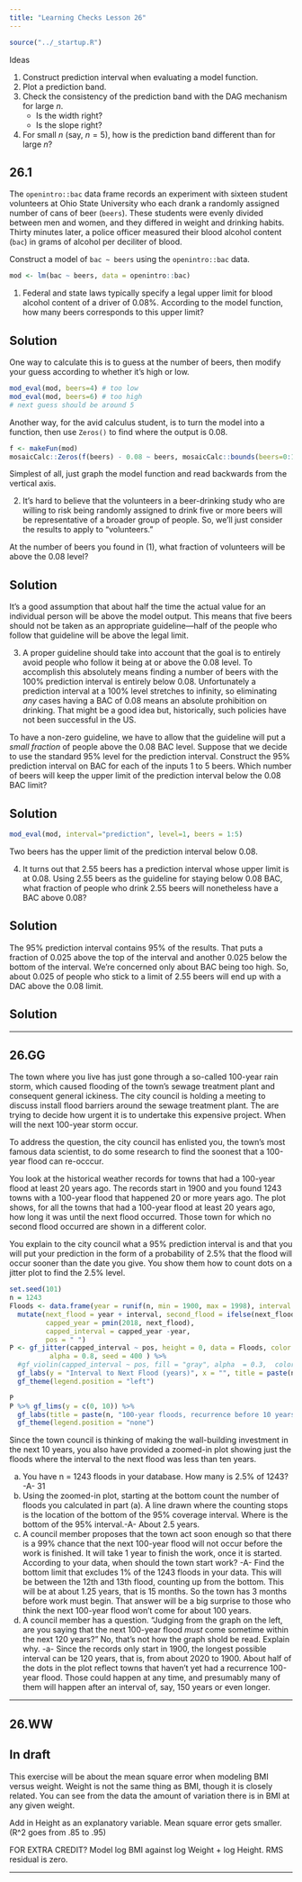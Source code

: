 ```yaml
---
title: "Learning Checks Lesson 26"
---
```


```r
source("../_startup.R")
```

Ideas

1. Construct prediction interval when evaluating a model function.
2. Plot a prediction band.
3. Check the consistency of the prediction band with the DAG mechanism for large $n$.
    - Is the width right?
    - Is the slope right?
4. For small $n$ (say, $n=5$), how is the prediction band different than for large $n$?

## 26.1

The `openintro::bac` data frame records an experiment with sixteen student volunteers at Ohio State University who each drank a randomly assigned number of cans of beer (`beers`). These students were evenly divided between men and women, and they differed in weight and drinking habits. Thirty minutes later, a police officer measured their blood alcohol content (`bac`) in grams of alcohol per deciliter of blood. 

Construct a model of `bac ~ beers` using the `openintro::bac` data.

```r
mod <- lm(bac ~ beers, data = openintro::bac)
```

1. Federal and state laws typically specify a legal upper limit for blood alcohol content of a driver of 0.08%. According to the model function, how many beers corresponds to this upper limit?

::: {.content-note}
## Solution

One way to calculate this is to guess at the number of beers, then modify your guess according to whether it's high or low.

```r
mod_eval(mod, beers=4) # too low
mod_eval(mod, beers=6) # too high
# next guess should be around 5
```

Another way, for the avid calculus student, is to turn the model into a function, then use `Zeros()` to find where the output is 0.08.

```r
f <- makeFun(mod)
mosaicCalc::Zeros(f(beers) - 0.08 ~ beers, mosaicCalc::bounds(beers=0:10))
```

Simplest of all, just graph the model function and read backwards from the vertical axis. 
:::

2. It's hard to believe that the volunteers in a beer-drinking study who are willing to risk being randomly assigned to drink five or more beers will be representative of a broader group of people. So, we'll just consider the results to apply to "volunteers."

At the number of beers you found in (1), what fraction of volunteers will be above the 0.08 level?

::: {.callout-note}
## Solution

It's a good assumption that about half the time the actual value for an individual person will be above the model output. This means that five beers should not be taken as an appropriate guideline---half of the people who follow that guideline will be above the legal limit.
:::

3. A proper guideline should take into account that the goal is to entirely avoid people who follow it being at or above the 0.08 level. To accomplish this absolutely means finding a number of beers with the 100% prediction interval is entirely below 0.08. Unfortunately a prediction interval at a 100% level stretches to infinity, so eliminating *any* cases having a BAC of 0.08 means an absolute prohibition on drinking. That might be a good idea but, historically, such policies have not been successful in the US.

To have a non-zero guideline, we have to allow that the guideline will put a *small fraction* of people above the 0.08 BAC level. Suppose that we decide to use the standard 95% level for the prediction interval. Construct the 95% prediction interval on BAC for each of the inputs 1 to 5 beers. Which number of beers will keep the upper limit of the prediction interval below the 0.08 BAC limit? 

::: {.callout-note}
## Solution

```r
mod_eval(mod, interval="prediction", level=1, beers = 1:5)
```

Two beers has the upper limit of the prediction interval below 0.08.
:::

4. It turns out that 2.55 beers has a prediction interval whose upper limit is at 0.08. Using 2.55 beers as the guideline for staying below 0.08 BAC, what fraction of people who drink 2.55 beers will nonetheless have a BAC above 0.08?

::: {.callout-note}
## Solution

The 95% prediction interval contains 95% of the results. That puts a fraction of 0.025 above the top of the interval and another 0.025 below the bottom of the interval. We're concerned only about BAC being too high. So, about 0.025 of people who stick to a limit of 2.55 beers will end up with a DAC above the 0.08 limit. 
:::

::: {.callout-note}
## Solution

:::

--------

## 26.GG

The town where you live has just gone through a so-called 100-year rain storm, which caused flooding of the town's sewage treatment plant and consequent general ickiness. The city council is holding a meeting to discuss install flood barriers around the sewage treatment plant. The are trying to decide how urgent it is to undertake this expensive project. When will the next 100-year storm occur.

To address the question, the city council has enlisted you, the town's most famous data scientist, to do some research to find the soonest that a 100-year flood can re-occcur. 

You look at the historical weather records for towns that had a 100-year flood at least 20 years ago. The records start in  1900 and you found 1243 towns with a 100-year flood that happened 20 or more years ago. The plot shows, for all the towns that had a 100-year flood at least 20 years ago, how long it was until the next flood occurred.  Those town for which  no second flood occurred are shown in a different color.


You explain to the city council what a 95% prediction  interval is and that you will put your prediction in the form of a probability of 2.5% that the flood will occur sooner than the date you give. You show them how to count dots on a jitter plot to find the 2.5% level.


```r
set.seed(101)
n = 1243
Floods <- data.frame(year = runif(n, min = 1900, max = 1998), interval = rexp(n, rate = 1/100)) %>%
  mutate(next_flood = year + interval, second_flood = ifelse(next_flood < 2019, "flood", "not yet"),
         capped_year = pmin(2018, next_flood), 
         capped_interval = capped_year -year,
         pos = " ")
P <- gf_jitter(capped_interval ~ pos, height = 0, data = Floods, color = ~ second_flood, width = 0.25,
          alpha = 0.8, seed = 400 ) %>%
  #gf_violin(capped_interval ~ pos, fill = "gray", alpha  = 0.3,  color = NA) %>%
  gf_labs(y = "Interval to Next Flood (years)", x = "", title = paste(n, "100-year floods")) %>%
  gf_theme(legend.position = "left")

P
P %>% gf_lims(y = c(0, 10)) %>%
  gf_labs(title = paste(n, "100-year floods, recurrence before 10 years")) %>%
  gf_theme(legend.position = "none")

```

Since the town council is thinking of making the  wall-building investment in the  next 10 years, you also have provided a zoomed-in plot showing just the floods where the interval to the next flood was less than ten years.

a. You have n = 1243 floods in your database. How many is 2.5% of  1243? -A- 31
b. Using the zoomed-in plot, starting at the bottom count the number of floods you  calculated in part (a). A line  drawn where the counting stops is the location of  the bottom of the 95% coverage interval. Where is the bottom of the 95% interval.-A- About 2.5 years. 
c. A council member proposes that the town act soon enough so that there is a 99% chance that the next 100-year flood will not occur before the work is finished. It will take 1 year to finish the work, once it is started.  According  to your data, when should the  town start work? -A- Find the bottom limit that excludes 1% of the 1243 floods in your data. This will be  between the 12th and 13th flood, counting up from the bottom. This will be  at about 1.25 years, that is 15 months. So the town has 3 months before work must begin. That answer will be a big surprise to those who think the next 100-year flood won't come  for about 100 years.
d. A council member has a question. "Judging from the graph on the left, are you saying that the next 100-year flood *must*  come sometime within the next 120 years?" No, that's not how the graph shold  be read. Explain why. -a- Since the  records only start in 1900, the  longest possible  interval  can be 120 years, that is, from about 2020 to 1900.  About half of the dots in the plot reflect towns that haven't yet had a recurrence 100-year flood. Those could happen at any time, and presumably many of them will happen after an interval of, say, 150 years or even longer.

--------

## 26.WW

::: {.callout-warning}
## In draft
This exercise will be about the  mean square error when modeling BMI versus weight. Weight is not the same thing as BMI, though  it is closely related. You  can  see from the data the amount of variation  there is  in BMI at any given weight. 

Add in Height  as an explanatory variable. Mean square  error gets smaller. (R^2 goes from .85 to .95)

FOR EXTRA CREDIT?
Model log BMI against log Weight + log Height. RMS residual is zero.
:::

--------
